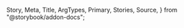   Story,
  Meta,
  Title,
  ArgTypes,
  Primary,
  Stories,
  Source,
} from "@storybook/addon-docs";

<Meta of={ToastStories} />

<Title />

By default, Toast component renders an Alert component. [View figma design](https://www.figma.com/file/YF8AvIq0MclfhGDvKgzypp/ioBricks-Design-System?type=design&node-id=1880%3A17129&mode=design&t=k4jSCm0Q182mRyVn-1)

<Primary />

## How to use

Default use:

```tsx dark
import { useToast } from "@iob/io-bricks-ui/Components/Toast";

const Component = () => {
  const toast = useToast();

  const handleClick = () => {
    toast.show({
      title: "Title",
      description: "Description",
      status: "success",
    });
  };

  return <Button onClick={handleClick}>Show Toast</Button>;
};
```

Show custom toast:

```tsx dark
import { useToast } from "@iob/io-bricks-ui/Components/Toast";

const Component = () => {
  const toast = useToast();

  const handleClick = () => {
    toast.show({
      title: "Title",
      description: "Description",
      status: "success",
      render: (props) => (
        <CustomToast
          {...props}
          title="Custom Title"
          description="Custom Description"
          status="success"
        />
      ),
    });
  };

  return <Button onClick={handleClick}>Show Toast</Button>;
};

const CustomToast = ({ title, description, status, onClose }) => {
  return (
    <Box
      bg={status === "success" ? "green.500" : "red.500"}
      color="neutral"
      p={3}
      borderRadius="md"
      pos="relative"
    >
      <Text fontWeight="bold">{title}</Text>
      <Text>{description}</Text>
      <Button onClick={onClose}>Close</Button>
    </Box>
  );
};
```

Render global toast component:

```tsx dark
import {
  useToast,
  ToastConfigurator,
} from "@iob/io-bricks-ui/Components/Toast";

const Component = () => {
  const toast = useToast();

  const handleClick = () => {
    toast.show({
      title: "Title",
      description: "Description",
      status: "success",
    });
  };

  return (
    <>
      <ToastConfigurator component={ToastComponent} />
      <Button onClick={handleClick}>Show Toast</Button>
    </>
  );
};
```

## Props

<ArgTypes of={ToastStories} />

## Stories

<Stories title="" />
